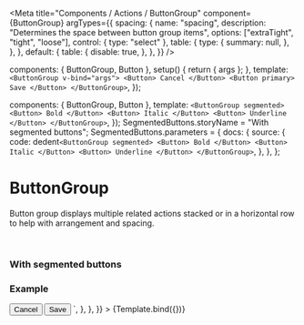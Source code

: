 
<Meta
  title="Components / Actions / ButtonGroup"
  component={ButtonGroup}
  argTypes={{
    spacing: {
      name: "spacing",
      description: "Determines the space between button group items",
      options: ["extraTight", "tight", "loose"],
      control: { type: "select" },
      table: {
        type: {
          summary: null,
        },
      },
    },
    default: {
      table: {
        disable: true,
      },
    },
  }}
/>

  components: { ButtonGroup, Button },
  setup() {
    return { args };
  },
  template: `<ButtonGroup v-bind="args">
    <Button> Cancel </Button>
    <Button primary> Save </Button>
  </ButtonGroup>`,
});

  components: { ButtonGroup, Button },
  template: `<ButtonGroup segmented>
    <Button> Bold </Button>
    <Button> Italic </Button>
    <Button> Underline </Button>
  </ButtonGroup>`,
});
SegmentedButtons.storyName = "With segmented buttons";
SegmentedButtons.parameters = {
  docs: {
    source: {
      code: dedent`
        <ButtonGroup segmented>
          <Button> Bold </Button>
          <Button> Italic </Button>
          <Button> Underline </Button>
        </ButtonGroup>
      `,
    },
  },
};

# ButtonGroup

Button group displays multiple related actions stacked or in a horizontal row to help with arrangement and spacing.

<br />

### With segmented buttons

<Canvas>
  <Story story={SegmentedButtons} height="65px" />
</Canvas>

### Example

<Canvas>
  <Story
    name="ButtonGroup"
    height="60px"
    parameters={{
      docs: {
        source: {
          code: dedent`
            <ButtonGroup v-bind="props">
              <Button> Cancel </Button>
              <Button primary> Save </Button>
            </ButtonGroup>
          `,
        },
      },
    }}
  >
    {Template.bind({})}
  </Story>
</Canvas>

<ArgsTable story="ButtonGroup" />
